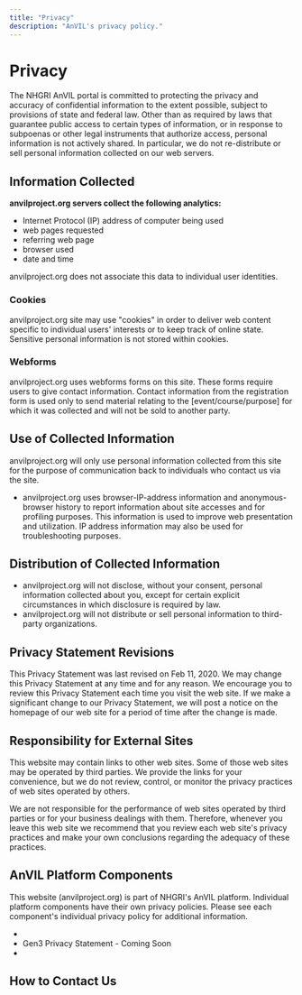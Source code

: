 ```yaml
---
title: "Privacy"
description: "AnVIL's privacy policy."
---
```


# Privacy

The NHGRI AnVIL portal is committed to protecting the privacy and accuracy of confidential information to the extent possible, subject to provisions of state and federal law. Other than as required by laws that guarantee public access to certain types of information, or in response to subpoenas or other legal instruments that authorize access, personal information is not actively shared. In particular, we do not re-distribute or sell personal information collected on our web servers.

## Information Collected

**anvilproject.org servers collect the following analytics:**

- Internet Protocol (IP) address of computer being used
- web pages requested
- referring web page
- browser used
- date and time

anvilproject.org does not associate this data to individual user identities.

### Cookies

anvilproject.org site may use "cookies" in order to deliver web content specific to individual users' interests or to keep track of online state. Sensitive personal information is not stored within cookies.

### Webforms

anvilproject.org uses webforms forms on this site. These forms require users to give contact information. Contact information from the registration form is used only to send material relating to the [event/course/purpose] for which it was collected and will not be sold to another party.

## Use of Collected Information

anvilproject.org will only use personal information collected from this site for the purpose of communication back to individuals who contact us via the site.

- anvilproject.org uses browser-IP-address information and anonymous-browser history to report information about site accesses and for profiling purposes. This information is used to improve web presentation and utilization. IP address information may also be used for troubleshooting purposes.

## Distribution of Collected Information

- anvilproject.org will not disclose, without your consent, personal information collected about you, except for certain explicit circumstances in which disclosure is required by law.
- anvilproject.org will not distribute or sell personal information to third-party organizations.

## Privacy Statement Revisions

This Privacy Statement was last revised on Feb 11, 2020. We may change this Privacy Statement at any time and for any reason. We encourage you to review this Privacy Statement each time you visit the web site. If we make a significant change to our Privacy Statement, we will post a notice on the homepage of our web site for a period of time after the change is made.

## Responsibility for External Sites

This website may contain links to other web sites. Some of those web sites may be operated by third parties. We provide the links for your convenience, but we do not review, control, or monitor the privacy practices of web sites operated by others.

We are not responsible for the performance of web sites operated by third parties or for your business dealings with them. Therefore, whenever you leave this web site we recommend that you review each web site's privacy practices and make your own conclusions regarding the adequacy of these practices.

## AnVIL Platform Components

This website (anvilproject.org) is part of NHGRI's AnVIL platform. Individual platform components have their own privacy policies. Please see each component's individual privacy policy for additional information.

- <Link
    label="Terra Privacy Statement"
    url="https://anvil.terra.bio/#privacy"
  />
- Gen3 Privacy Statement - Coming Soon
- <Link
    label="Dockstore Privacy Statement"
    url="https://gui.dockstore.org/2.5.2-54dd769/assets/docs/Dockstore_Privacy%20Policy_v2.5.pdf"
  />

## How to Contact Us

<Link
  label="help@lists.anvilproject.org"
  url="mailto:help@lists.anvilproject.org"
/>
